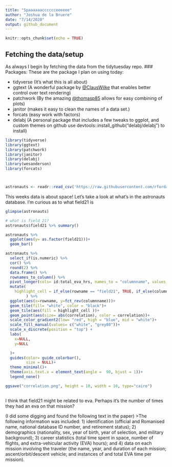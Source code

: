 ```yaml
---
title: "Spaaaaaacccccceeeeee"
author: "Joshua de la Bruere"
date: "7/14/2020"
output: github_document
---
```


```r
knitr::opts_chunk$set(echo = TRUE)
```

## Fetching the data/setup

As always I begin by fetching the data from the tidytuesday repo. 
### Packages:
These are the package I plan on using today:

+ tidyverse (It's what this is all about)
+ ggtext (A wonderful package by [@ClausWilke](https://twitter.com/ClausWilke) that enables better control over text rendering)
+ patchwork (By the amazing [@thomasp85](https://twitter.com/thomasp85) allows for easy combining of plots)
+ janitor (makes it easy to clean the names of a data set.)
+ forcats (easy work with factors)
+ delabj (A personal package that includes a few tweaks to ggplot, and custom themes on github use devtools::install_github("delabj/delabj") to install) 

```r

library(tidyverse)
library(ggtext)
library(patchwork)
library(janitor)
library(delabj)
library(wesanderson)
library(forcats)



astronauts <- readr::read_csv('https://raw.githubusercontent.com/rfordatascience/tidytuesday/master/data/2020/2020-07-14/astronauts.csv')
```

This weeks data is about space! Let's take a look at what's in the astronauts database. I'm curious as to what field21 is

```r
glimpse(astronauts)

# what is field 21? 
astronauts$field21 %>% summary()

astronauts %>% 
  ggplot(aes(y= as.factor(field21)))+
  geom_bar()

astronauts %>%
  select_if(is.numeric) %>%
  cor() %>%
  round(2) %>%
  data.frame() %>%
  rownames_to_column() %>%
  pivot_longer(cols= id:total_eva_hrs, names_to = "columnname", values_to = "correlation") %>%
  mutate(
    highlight_cell = if_else(rowname == "field21", TRUE, if_else(columnname == "field21", TRUE, FALSE)),
         ) %>%
  ggplot(aes(x=rowname, y=fct_rev(columnname)))+
  geom_tile(fill= "white", color = "black")+
  geom_tile(aes(fill = highlight_cell ))+
  geom_point(aes(size= abs(correlation), color = correlation))+
  scale_color_gradient2(low= "red", high = "blue", mid = "white")+
  scale_fill_manual(values= c("white", "grey80"))+
  scale_x_discrete(position = "top") +
  labs(
    x=NULL,
    y=NULL

  )+
  guides(color= guide_colorbar(),
         size = NULL)+
  theme_minimal()+
  theme(axis.text.x = element_text(angle =  90, hjust = 1))+
  legend_none()

ggsave("correlation.png", height = 10, width = 10, type="cairo")
  
```


I think that field21 might be related to eva. Perhaps it's the number of times they had an eva on that mission?

(I did some digging and found the following text in the paper)
>The following information was included: 1) identification (official and Romanised name, national database ID number, and retirement status); 2) demographics (nationality, sex, year of birth, year of selection, and military background); 3) career statistics (total time spent in space, number of flights, and extra-vehicular activity (EVA) hours); and 4) data on each mission involving the traveler (the name, year, and duration of each mission; ascent/orbit/descent vehicle; and instances of and total EVA time per mission).




```r

```

